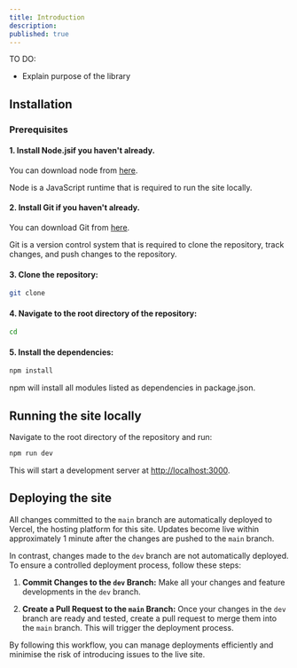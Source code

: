 ```yaml
---
title: Introduction
description: 
published: true
---
```


TO DO:
- Explain purpose of the library

## Installation

### Prerequisites

#### 1. Install Node.jsif you haven't already. 

You can download node from [here](https://nodejs.org/en/download/).

Node is a JavaScript runtime that is required to run the site locally.

#### 2. Install Git if you haven't already.

You can download Git from [here](https://git-scm.com/downloads).

Git is a version control system that is required to clone the repository, track changes, and push changes to the repository.

#### 3. Clone the repository:

```bash
git clone 
```


#### 4. Navigate to the root directory of the repository:

```bash
cd 
```

#### 5. Install the dependencies:

```bash
npm install
```

npm will install all modules listed as dependencies in package.json.

## Running the site locally

Navigate to the root directory of the repository and run:

```bash
npm run dev
```

This will start a development server at [http://localhost:3000](http://localhost:3000).

## Deploying the site

All changes committed to the `main` branch are automatically deployed to Vercel, the hosting platform for this site. Updates become live within approximately 1 minute after the changes are pushed to the `main` branch.

In contrast, changes made to the `dev` branch are not automatically deployed. To ensure a controlled deployment process, follow these steps:

1. **Commit Changes to the `dev` Branch:** Make all your changes and feature developments in the `dev` branch.
   
2. **Create a Pull Request to the `main` Branch:** Once your changes in the `dev` branch are ready and tested, create a pull request to merge them into the `main` branch. This will trigger the deployment process.

By following this workflow, you can manage deployments efficiently and minimise the risk of introducing issues to the live site.
